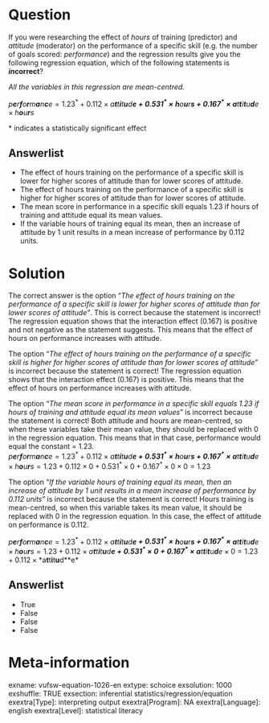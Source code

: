 Question
========
If you were researching the effect of *hours *of training (predictor)
and *attitude *(moderator) on the performance of a specific skill (e.g.
the number of goals scored: *performance*) and the regression results
give you the following regression equation, which of the following
statements is ***in*****correct**?  
  
*All the variables in this regression are mean-centred.*  
  
*p**e**r**f**o**r**m**a**n**c**e* = 1.23<sup>\*</sup> + 0.112 × *a**t**t**i**t**u**d**e* + 0.531<sup>\*</sup> × *h**o**u**r**s* + 0.167<sup>\*</sup> × *a**t**t**i**t**u**d**e* × *h**o**u**r**s*  
  
\* indicates a statistically significant effect

Answerlist
----------
* The effect of hours training on the performance of a specific skill is
  lower for higher scores of attitude than for lower scores of attitude.
* The effect of hours training on the performance of a specific skill is
  higher for higher scores of attitude than for lower scores of attitude.
* The mean score in performance in a specific skill equals 1.23 if hours
  of training and attitude equal its mean values.
* If the variable hours of training equal its mean, then an increase of
  attitude by 1 unit results in a mean increase of performance by 0.112
  units.

Solution
========





The correct answer is the option "*The effect of hours training on the
performance of a specific skill is lower for higher scores of attitude
than for lower scores of attitude"*. This is correct because the
statement is incorrect! The regression equation shows that the
interaction effect (0.167) is positive and not negative as the statement
suggests. This means that the effect of hours on performance increases
with attitude.  
  
The option "*The effect of hours training on the performance of a
specific skill is higher for higher scores of attitude than for lower
scores of attitude*" is incorrect because the statement is correct! The
regression equation shows that the interaction effect (0.167) is
positive. This means that the effect of hours on performance increases
with attitude.  
  
The option "*The mean score in performance in a specific skill equals
1.23 if hours of training and attitude equal its mean values*" is
incorrect because the statement is correct! Both attitude and hours are
mean-centred, so when these variables take their mean value, they should
be replaced with 0 in the regression equation. This means that in that
case, performance would equal the constant = 1.23.  
*p**e**r**f**o**r**m**a**n**c**e* = 1.23<sup>\*</sup> + 0.112 × *a**t**t**i**t**u**d**e* + 0.531<sup>\*</sup> × *h**o**u**r**s* + 0.167<sup>\*</sup> × *a**t**t**i**t**u**d**e* × *h**o**u**r**s* = 1.23 + 0.112 × 0 + 0.531<sup>\*</sup> × 0 + 0.167<sup>\*</sup> × 0 × 0 = 1.23  
  
The option "*If the variable hours of training equal its mean, then an
increase of attitude by 1 unit results in a mean increase of performance
by 0.112 units*" is incorrect because the statement is correct! Hours
training is mean-centred, so when this variable takes its mean value, it
should be replaced with 0 in the regression equation. In this case, the
effect of attitude on performance is 0.112.  
  
*p**e**r**f**o**r**m**a**n**c**e* = 1.23<sup>\*</sup> + 0.112 × *a**t**t**i**t**u**d**e* + 0.531<sup>\*</sup> × *h**o**u**r**s* + 0.167<sup>\*</sup> × *a**t**t**i**t**u**d**e* × *h**o**u**r**s* = 1.23 + 0.112 × *a**t**t**i**t**u**d**e* + 0.531<sup>\*</sup> × 0 + 0.167<sup>\*</sup> × *a**t**t**i**t**u**d**e* × 0 = 1.23 + 0.112 × *a**t**t**i**t**u**d**e*



Answerlist
----------
* True
* False
* False
* False

Meta-information
================
exname: vufsw-equation-1026-en
extype: schoice
exsolution: 1000
exshuffle: TRUE
exsection: inferential statistics/regression/equation
exextra[Type]: interpreting output
exextra[Program]: NA
exextra[Language]: english
exextra[Level]: statistical literacy

